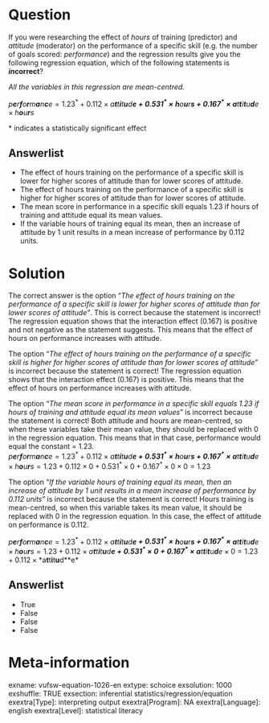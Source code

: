 Question
========
If you were researching the effect of *hours *of training (predictor)
and *attitude *(moderator) on the performance of a specific skill (e.g.
the number of goals scored: *performance*) and the regression results
give you the following regression equation, which of the following
statements is ***in*****correct**?  
  
*All the variables in this regression are mean-centred.*  
  
*p**e**r**f**o**r**m**a**n**c**e* = 1.23<sup>\*</sup> + 0.112 × *a**t**t**i**t**u**d**e* + 0.531<sup>\*</sup> × *h**o**u**r**s* + 0.167<sup>\*</sup> × *a**t**t**i**t**u**d**e* × *h**o**u**r**s*  
  
\* indicates a statistically significant effect

Answerlist
----------
* The effect of hours training on the performance of a specific skill is
  lower for higher scores of attitude than for lower scores of attitude.
* The effect of hours training on the performance of a specific skill is
  higher for higher scores of attitude than for lower scores of attitude.
* The mean score in performance in a specific skill equals 1.23 if hours
  of training and attitude equal its mean values.
* If the variable hours of training equal its mean, then an increase of
  attitude by 1 unit results in a mean increase of performance by 0.112
  units.

Solution
========





The correct answer is the option "*The effect of hours training on the
performance of a specific skill is lower for higher scores of attitude
than for lower scores of attitude"*. This is correct because the
statement is incorrect! The regression equation shows that the
interaction effect (0.167) is positive and not negative as the statement
suggests. This means that the effect of hours on performance increases
with attitude.  
  
The option "*The effect of hours training on the performance of a
specific skill is higher for higher scores of attitude than for lower
scores of attitude*" is incorrect because the statement is correct! The
regression equation shows that the interaction effect (0.167) is
positive. This means that the effect of hours on performance increases
with attitude.  
  
The option "*The mean score in performance in a specific skill equals
1.23 if hours of training and attitude equal its mean values*" is
incorrect because the statement is correct! Both attitude and hours are
mean-centred, so when these variables take their mean value, they should
be replaced with 0 in the regression equation. This means that in that
case, performance would equal the constant = 1.23.  
*p**e**r**f**o**r**m**a**n**c**e* = 1.23<sup>\*</sup> + 0.112 × *a**t**t**i**t**u**d**e* + 0.531<sup>\*</sup> × *h**o**u**r**s* + 0.167<sup>\*</sup> × *a**t**t**i**t**u**d**e* × *h**o**u**r**s* = 1.23 + 0.112 × 0 + 0.531<sup>\*</sup> × 0 + 0.167<sup>\*</sup> × 0 × 0 = 1.23  
  
The option "*If the variable hours of training equal its mean, then an
increase of attitude by 1 unit results in a mean increase of performance
by 0.112 units*" is incorrect because the statement is correct! Hours
training is mean-centred, so when this variable takes its mean value, it
should be replaced with 0 in the regression equation. In this case, the
effect of attitude on performance is 0.112.  
  
*p**e**r**f**o**r**m**a**n**c**e* = 1.23<sup>\*</sup> + 0.112 × *a**t**t**i**t**u**d**e* + 0.531<sup>\*</sup> × *h**o**u**r**s* + 0.167<sup>\*</sup> × *a**t**t**i**t**u**d**e* × *h**o**u**r**s* = 1.23 + 0.112 × *a**t**t**i**t**u**d**e* + 0.531<sup>\*</sup> × 0 + 0.167<sup>\*</sup> × *a**t**t**i**t**u**d**e* × 0 = 1.23 + 0.112 × *a**t**t**i**t**u**d**e*



Answerlist
----------
* True
* False
* False
* False

Meta-information
================
exname: vufsw-equation-1026-en
extype: schoice
exsolution: 1000
exshuffle: TRUE
exsection: inferential statistics/regression/equation
exextra[Type]: interpreting output
exextra[Program]: NA
exextra[Language]: english
exextra[Level]: statistical literacy

